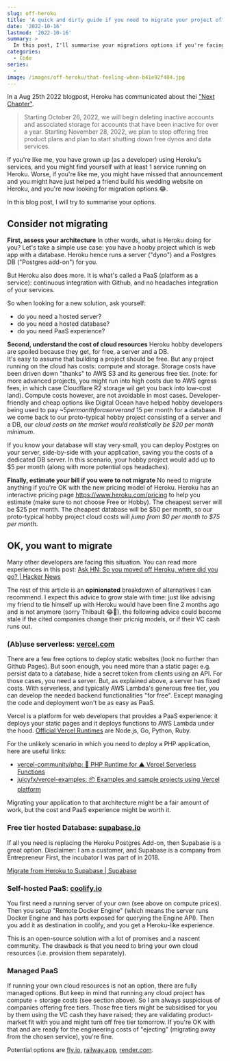 ```yaml
---
slug: off-heroku
title: 'A quick and dirty guide if you need to migrate your project off of Heroku'
date: '2022-10-16'
lastmod: '2022-10-16'
summary: >
  In this post, I'll summarise your migrations options if you're facing.
categories:
  - Code
series:
  - 
image: /images/off-heroku/that-feeling-when-b41e92f404.jpg
---
```


In a Aug 25th 2022 blogpost, Heroku has communicated about thei ["Next Chapter"](https://blog.heroku.com/next-chapter#:~:text=Starting%20October%2026%2C%202022%2C%20we,free%20dynos%20and%20data%20services.).
> Starting October 26, 2022, we will begin deleting inactive accounts and associated storage for accounts that have been inactive for over a year. Starting November 28, 2022, we plan to stop offering free product plans and plan to start shutting down free dynos and data services.

If you're like me, you have grown up (as a developer) using Heroku's services, and you might find yourself with at least 1 service running on Heroku.
Worse, if you're like me, you might have missed that announcement and you might have just helped a friend build his wedding website on Heroku, and you're now looking for migration options 😂.

In this blog post, I will try to summarise your options.

## Consider not migrating

**First, assess your architecture**
In other words, what is Heroku doing for you?
Let's take a simple use case: you have a hooby project which is web app with a database.
Heroku hence runs a server ("dyno") and a Postgres DB ("Postgres add-on") for you.

But Heroku also does more. It is what's called a PaaS (platform as a service): continuous integration with Github, and no headaches integration of your services.

So when looking for a new solution, ask yourself:
- do you need a hosted server?
- do you need a hosted database?
- do you need PaaS experience?

**Second, understand the cost of cloud resources**
Heroku hobby developers are spoiled because they get, for free, a server and a DB.  
It's easy to assume that building a project should be free.
But any project running on the cloud has costs: compute and storage.
Storage costs have been driven down "thanks" to AWS S3 and its generous free tier.
(note: for more advanced projects, you might run into high costs due to AWS egress fees, in which case Cloudflare R2 storage wil get you back into low-cost land).
Compute costs however, are not avoidable in most cases.
Developer-friendly and cheap options like Digital Ocean have helped hobby developers being used to pay ~$5 per month for a server and ~$15 per month for a database.
If we come back to our proto-typical hobby project consisting of a server and a DB, our <em background-color="#fa5252" color="white">cloud costs on the market would realistically be $20 per month minimum</em>.

If you know your database will stay very small, you can deploy Postgres on your server, side-by-side with your application, saving you the costs of a dedicated DB server.
In this scenario, your hobby project would add up to $5 per month (along with more potential ops headaches).

**Finally, estimate your bill if you were to not migrate**
No need to migrate anything if you're OK with the new pricing model of Heroku.
Heroku has an interactive pricing page https://www.heroku.com/pricing to help you estimate (make sure to not choose Free or Hobby).
The cheapest server will be $25 per month. The cheapest database will be $50 per month, so our proto-typical hobby project cloud costs will <em background-color="#fa5252" color="white">jump from $0 per month to $75 per month</em>.

## OK, you want to migrate

Many other developers are facing this situation.
You can read more experiences in this post: [Ask HN: So you moved off Heroku, where did you go? | Hacker News](https://news.ycombinator.com/item?id=33077118)

The rest of this article is an **opinionated** breakdown of alternatives I can recommend. 
I expect this advice to grow stale with time: 
just like advising my friend to tie himself up with Heroku would have been fine 2 months ago and is not anymore (sorry Thibault 😂🙈), the following advice could become stale if the cited companies change their pricnig models, or if their VC cash runs out.

### (Ab)use serverless: [vercel.com](https://vercel.com/)

There are a few free options to deploy static websites (look no further than Github Pages).
But soon enough, you need more than a static page: e.g. persist data to a database, hide a secret token from clients using an API.
For those cases, you need a server. But, as explained above, a server has fixed costs.
With serverless, and typically AWS Lambda's generous free tier, you can develop the needed backend functionalities "for free".
Except managing the code and deployment won't be as easy as PaaS.

Vercel is a platform for web developers that provides a PaaS experience: it deploys your static pages and it deploys functions to AWS Lambda under the hood.
[Official Vercel Runtimes](https://vercel.com/docs/runtimes) are Node.js, Go, Python, Ruby.

For the unlikely scenario in which you need to deploy a PHP application, here are useful links:
- [vercel-community/php: 🐘 PHP Runtime for ▲ Vercel Serverless Functions](https://github.com/vercel-community/php)
- [juicyfx/vercel-examples: 📦 Examples and sample projects using Vercel platform](https://github.com/juicyfx/vercel-examples)

Migrating your application to that architecture might be a fair amount of work, but the cost and PaaS experience might be worth it.

### Free tier hosted Database: [supabase.io](https://supabase.io/)

If all you need is replacing the Heroku Postgres Add-on, then Supabase is a great option.
Disclaimer: I am a customer, and Supabase is a company from Entrepreneur First, the incubator I was part of in 2018.

[Migrate from Heroku to Supabase | Supabase](https://supabase.com/docs/guides/migrations/heroku)

### Self-hosted PaaS: [coolify.io](https://coolify.io/)

You first need a running server of your own (see above on compute prices).
Then you setup "Remote Docker Engine" (which means the server runs Docker Engine and has ports exposed for querying the Engine API).
Then you add it as destination in coolify, and you get a Heroku-like experience.

This is an open-source solution with a lot of promises and a nascent community. The drawback is that you need to bring your own cloud resources (i.e. provision them separately).

### Managed PaaS

If running your own cloud resources is not an option, there are fully managed options.
But keep in mind that running any cloud project has compute + storage costs (see section above).
So I am always suspicious of companies offering free tiers.
Those free tiers might be subsidised for you by them using the VC cash they have raised; they are validating product-market fit with you and might turn off free tier tomorrow.
If you're OK with that and are ready for the engineering costs of "ejecting" (migrating away from the chosen service), you're fine.

Potential options are [fly.io](https://fly.io/), [railway.app](https://railway.app/), [render.com](https://render.com/).
